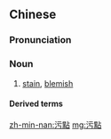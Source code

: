 {{also|污点}}
==Chinese==
{{zh-forms|s=污点|t2=汙點}}

===Pronunciation===
{{zh-pron
|m=wūdiǎn
|c=wu1 dim2
|h=pfs=vû-tiám
|mn=u-tiám/ù-tiám
|cat=n
}}

===Noun===
{{zh-noun}}

# [[stain]], [[blemish]]

====Derived terms====
{{zh-der|污點證人}}

[[zh-min-nan:污點]]
[[mg:污點]]